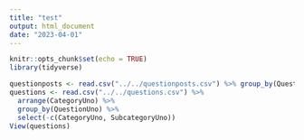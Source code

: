 ```yaml
---
title: "test"
output: html_document
date: "2023-04-01"
---
```


```r
knitr::opts_chunk$set(echo = TRUE)
library(tidyverse)
```

```r
questionposts <- read.csv("../../questionposts.csv") %>% group_by(QuestionUno)
questions <- read.csv("../../questions.csv") %>% 
  arrange(CategoryUno) %>% 
  group_by(QuestionUno) %>%
  select(-c(CategoryUno, SubcategoryUno))
View(questions)
```